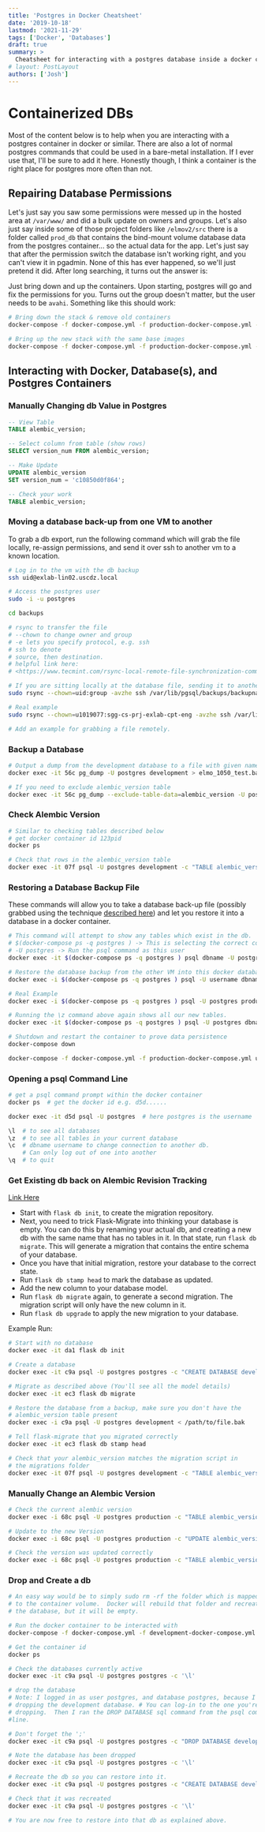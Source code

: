 ```yaml
---
title: 'Postgres in Docker Cheatsheet'
date: '2019-10-18'
lastmod: '2021-11-29'
tags: ['Docker', 'Databases']
draft: true
summary: >
  Cheatsheet for interacting with a postgres database inside a docker container
# layout: PostLayout
authors: ['Josh']
---
```


# Containerized DBs

Most of the content below is to help when you are interacting with a postgres container in docker or similar. There are also a lot of normal postgres commands that could be used in a bare-metal installation. If I ever use that, I'll be sure to add it here. Honestly though, I think a container is the right place for postgres more often than not.

## Repairing Database Permissions

Let's just say you saw some permissions were messed up in the hosted area at `/var/www/` and did a bulk update on owners and groups. Let's also just say inside some of those project folders like `/elmov2/src` there is a folder called `prod_db` that contains the bind-mount volume database data from the postgres container... so the actual data for the app. Let's just say that after the permission switch the database isn't working right, and you can't view it in pgadmin. None of this has ever happened, so we'll just pretend it did. After long searching, it turns out the answer is:

Just bring down and up the containers. Upon starting, postgres will go and fix the permissions for you. Turns out the group doesn't matter, but the user needs to be `avahi`. Something like this should work:

```bash
# Bring down the stack & remove old containers
docker-compose -f docker-compose.yml -f production-docker-compose.yml -p prod_app down --remove-orphans

# Bring up the new stack with the same base images
docker-compose -f docker-compose.yml -f production-docker-compose.yml -p prod_app up -d
```

## Interacting with Docker, Database(s), and Postgres Containers

### Manually Changing db Value in Postgres

```sql
-- View Table
TABLE alembic_version;

-- Select column from table (show rows)
SELECT version_num FROM alembic_version;

-- Make Update
UPDATE alembic_version
SET version_num = 'c10850d0f864';

-- Check your work
TABLE alembic_version;
```

### Moving a database back-up from one VM to another

To grab a db export, run the following command which will grab the file locally, re-assign permissions, and send it over ssh to another vm to a known location.

```bash
# Log in to the vm with the db backup
ssh uid@exlab-lin02.uscdz.local

# Access the postgres user
sudo -i -u postgres

cd backups

# rsync to transfer the file
# --chown to change owner and group
# -e lets you specify protocol, e.g. ssh
# ssh to denote
# source, then destination.
# helpful link here:
# <https://www.tecmint.com/rsync-local-remote-file-synchronization-commands/>

# If you are sitting locally at the database file, sending it to another VM.
sudo rsync --chown=uid:group -avzhe ssh /var/lib/pgsql/backups/backupname.bak uid@exlab-lin01.uscdz.local:var/www/project

# Real example
sudo rsync --chown=u1019077:sgg-cs-prj-exlab-cpt-eng -avzhe ssh /var/lib/pgsql/backups/elmo-2019-09-27_18\:00.bak u1019077@exlab-lin01.uscdz.local:/var/www/elmov2

# Add an example for grabbing a file remotely.
```

### Backup a Database

```bash
# Output a dump from the development database to a file with given name and format
docker exec -it 56c pg_dump -U postgres development > elmo_1050_test.bak

# If you need to exclude alembic_version table
docker exec -it 56c pg_dump --exclude-table-data=alembic_version -U postgres development > elmo_1050_test.bak
```

### Check Alembic Version

```bash
# Similar to checking tables described below
# get docker container id 123pid
docker ps

# Check that rows in the alembic_version table
docker exec -it 07f psql -U postgres development -c "TABLE alembic_version;"
```

### Restoring a Database Backup File

These commands will allow you to take a database back-up file (possibly grabbed using the technique [described here](#moving-a-database-back-up-from-one-vm-to-another)) and let you restore it into a database in a docker container.

```bash
# This command will attempt to show any tables which exist in the db.
# $(docker-compose ps -q postgres ) -> This is selecting the correct container to execute a command on.  You could instead do docker ps and add characters from the container id like docker exec -it d5d psql...
# -U postgres -> Run the psql command as this user
docker exec -it $(docker-compose ps -q postgres ) psql dbname -U postgres -c '\z'

# Restore the database backup from the other VM into this docker database.
docker exec -i $(docker-compose ps -q postgres ) psql -U username dbname < /path/to/file.bak

# Real Example
docker exec -i $(docker-compose ps -q postgres ) psql -U postgres production < /var/www/elmov2/elmo-2019-09-27_18\:00.bak

# Running the \z command above again shows all our new tables.
docker exec -it $(docker-compose ps -q postgres ) psql -U postgres dbname -c '\z'

# Shutdown and restart the container to prove data persistence
docker-compose down

docker-compose -f docker-compose.yml -f production-docker-compose.yml up -d postgres
```

### Opening a psql Command Line

```bash
# get a psql command prompt within the docker container
docker ps  # get the docker id e.g. d5d......

docker exec -it d5d psql -U postgres  # here postgres is the username

\l  # to see all databases
\z  # to see all tables in your current database
\c  # dbname username to change connection to another db.
    # Can only log out of one into another
\q  # to quit

```

### Get Existing db back on Alembic Revision Tracking

[Link Here](https://stackoverflow.com/questions/42992256/how-do-you-add-migrate-an-existing-database-with-alembic-flask-migrate-if-you-di)

- Start with `flask db init`, to create the migration repository.
- Next, you need to trick Flask-Migrate into thinking your database is empty. You can do this by renaming your actual db, and creating a new db with the same name that has no tables in it. In that state, run `flask db migrate`. This will generate a migration that contains the entire schema of your database.
- Once you have that initial migration, restore your database to the correct state.
- Run `flask db stamp head` to mark the database as updated.
- Add the new column to your database model.
- Run `flask db migrate` again, to generate a second migration. The migration script will only have the new column in it.
- Run `flask db upgrade` to apply the new migration to your database.

Example Run:

```bash
# Start with no database
docker exec -it da1 flask db init

# Create a database
docker exec -it c9a psql -U postgres postgres -c "CREATE DATABASE development;"

# Migrate as described above (You'll see all the model details)
docker exec -it ec3 flask db migrate

# Restore the database from a backup, make sure you don't have the
# alembic_version table present
docker exec -i c9a psql -U postgres development < /path/to/file.bak

# Tell flask-migrate that you migrated correctly
docker exec -it ec3 flask db stamp head

# Check that your alembic_version matches the migration script in
# the migrations folder
docker exec -it 07f psql -U postgres development -c "TABLE alembic_version;"
```

### Manually Change an Alembic Version

```bash
# Check the current alembic version
docker exec -i 68c psql -U postgres production -c "TABLE alembic_version;"

# Update to the new Version
docker exec -i 68c psql -U postgres production -c "UPDATE alembic_version SET version_num = 'c10850d0f864';"

# Check the version was updated correctly
docker exec -i 68c psql -U postgres production -c "TABLE alembic_version;"
```

### Drop and Create a db

```bash
# An easy way would be to simply sudo rm -rf the folder which is mapped
# to the container volume.  Docker will rebuild that folder and recreate
# the database, but it will be empty.

# Run the docker container to be interacted with
docker-compose -f docker-compose.yml -f development-docker-compose.yml up -d postgres

# Get the container id
docker ps

# Check the databases currently active
docker exec -it c9a psql -U postgres postgres -c '\l'

# drop the database
# Note: I logged in as user postgres, and database postgres, because I was
# dropping the development database. # You can log-in to the one you're
# dropping.  Then I ran the DROP DATABASE sql command from the psql command
#line.

# Don't forget the ';'
docker exec -it c9a psql -U postgres postgres -c "DROP DATABASE development;"

# Note the database has been dropped
docker exec -it c9a psql -U postgres postgres -c '\l'

# Recreate the db so you can restore into it.
docker exec -it c9a psql -U postgres postgres -c "CREATE DATABASE development;"

# Check that it was recreated
docker exec -it c9a psql -U postgres postgres -c '\l'

# You are now free to restore into that db as explained above.
```
